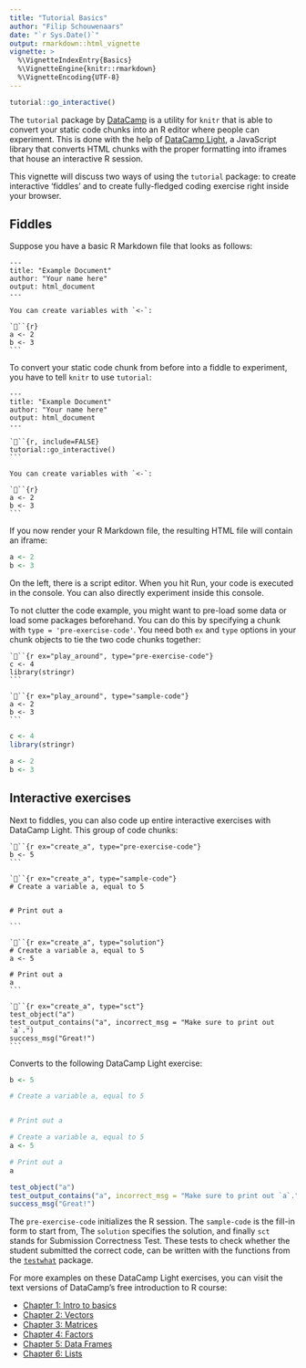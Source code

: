 ```yaml
---
title: "Tutorial Basics"
author: "Filip Schouwenaars"
date: "`r Sys.Date()`"
output: rmarkdown::html_vignette
vignette: >
  %\VignetteIndexEntry{Basics}
  %\VignetteEngine{knitr::rmarkdown}
  %\VignetteEncoding{UTF-8}
---
```


```r
tutorial::go_interactive()
```

The `tutorial` package by [DataCamp](https://www.datacamp.com) is a utility for `knitr` that is able to convert your static code chunks into an R editor where people can experiment. This is done with the help of [DataCamp Light](https://www.github.com/datacamp/datacamp-light), a JavaScript library that converts HTML chunks with the proper formatting into iframes that house an interactive R session.

This vignette will discuss two ways of using the `tutorial` package: to create interactive 'fiddles' and to create fully-fledged coding exercise right inside your browser.

## Fiddles

Suppose you have a basic R Markdown file that looks as follows:

    ---
    title: "Example Document"
    author: "Your name here"
    output: html_document
    ---

    You can create variables with `<-`:
    
    ```{r}
    a <- 2
    b <- 3
    ```

To convert your static code chunk from before into a fiddle to experiment, you have to tell `knitr` to use `tutorial`:

    ---
    title: "Example Document"
    author: "Your name here"
    output: html_document
    ---

    ```{r, include=FALSE}
    tutorial::go_interactive()
    ```
    
    You can create variables with `<-`:

    ```{r}
    a <- 2
    b <- 3
    ```
    
If you now render your R Markdown file, the resulting HTML file will contain an iframe:

```r
a <- 2
b <- 3
```

On the left, there is a script editor. When you hit Run, your code is executed in the console. You can also directly experiment inside this console.

To not clutter the code example, you might want to pre-load some data or load some packages beforehand. You can do this by specifying a chunk with `type = 'pre-exercise-code'`. You need both `ex` and `type` options in your chunk objects to tie the two code chunks together:

    ```{r ex="play_around", type="pre-exercise-code"}
    c <- 4
    library(stringr)
    ```
    
    ```{r ex="play_around", type="sample-code"}
    a <- 2
    b <- 3
    ```

```r
c <- 4
library(stringr)
```

```r
a <- 2
b <- 3
```


## Interactive exercises

Next to fiddles, you can also code up entire interactive exercises with DataCamp Light. This group of code chunks:

    ```{r ex="create_a", type="pre-exercise-code"}
    b <- 5
    ```
    
    ```{r ex="create_a", type="sample-code"}
    # Create a variable a, equal to 5
    
    
    # Print out a
    
    ```
    
    ```{r ex="create_a", type="solution"}
    # Create a variable a, equal to 5
    a <- 5
    
    # Print out a
    a
    ```
    
    ```{r ex="create_a", type="sct"}
    test_object("a")
    test_output_contains("a", incorrect_msg = "Make sure to print out `a`.")
    success_msg("Great!")
    ```
   
Converts to the following DataCamp Light exercise:

```r
b <- 5
```

```r
# Create a variable a, equal to 5


# Print out a

```

```r
# Create a variable a, equal to 5
a <- 5

# Print out a
a
```

```r
test_object("a")
test_output_contains("a", incorrect_msg = "Make sure to print out `a`.")
success_msg("Great!")
```

The `pre-exercise-code` initializes the R session. The `sample-code` is the fill-in form to start from, The `solution` specifies the solution, and finally `sct` stands for Submission Correctness Test. These tests to check whether the student submitted the correct code, can be written with the functions from the [`testwhat`](https://www.github.com/datacamp/testwhat) package.

For more examples on these DataCamp Light exercises, you can visit the text versions of DataCamp's free introduction to R course:

- [Chapter 1: Intro to basics](https://www.datacamp.com/courses/free-introduction-to-r/chapter-1-intro-to-basics-1-r)
- [Chapter 2: Vectors](https://www.datacamp.com/courses/free-introduction-to-r/chapter-2-vectors-2-r)
- [Chapter 3: Matrices](https://www.datacamp.com/courses/free-introduction-to-r/chapter-3-matrices-3-r)
- [Chapter 4: Factors](https://www.datacamp.com/courses/free-introduction-to-r/chapter-4-factors-4-r)
- [Chapter 5: Data Frames](https://www.datacamp.com/courses/free-introduction-to-r/chapter-5-data-frames-r)
- [Chapter 6: Lists](https://www.datacamp.com/courses/free-introduction-to-r/chapter-6-lists-r)

